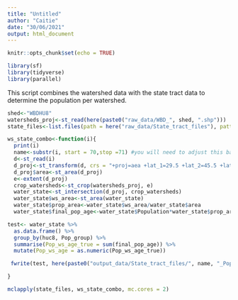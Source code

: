 ```yaml
---
title: "Untitled"
author: "Caitie"
date: "30/06/2021"
output: html_document
---
```


```r
knitr::opts_chunk$set(echo = TRUE)
```

```r
library(sf)
library(tidyverse)
library(parallel)
```


This script combines the watershed data with the state tract data to determine the population per watershed.


```r
shed<-"WBDHU8"
watersheds_proj<-st_read(here(paste0("raw_data/WBD_", shed, ".shp")))
state_files<-list.files(path = here("raw_data/State_tract_files"), pattern = "_Tract_Population.shp", full.names = T)

```


```r

ws_state_combo<-function(i){
  print(i)
  name<-substr(i, start = 70,stop =71) #you will need to adjust this based on the number of letters in the filename i
  d<-st_read(i)
  d_proj<-st_transform(d, crs = "+proj=aea +lat_1=29.5 +lat_2=45.5 +lat_0=37.5 +lon_0=-96 +x_0=0 +y_0=0 +ellps=GRS80 +datum=NAD83 +units=m no_defs")
  d_proj$area<-st_area(d_proj)
  e<-extent(d_proj)
  crop_watersheds<-st_crop(watersheds_proj, e)
  water_state<-st_intersection(d_proj, crop_watersheds)
  water_state$ws_area<-st_area(water_state)
  water_state$prop_area<-water_state$ws_area/water_state$area
  water_state$final_pop_age<-water_state$Population*water_state$prop_area

test<- water_state %>% 
  as.data.frame() %>% 
  group_by(huc8, Pop_group) %>% 
  summarise(Pop_ws_age_true = sum(final_pop_age)) %>% 
  mutate(Pop_ws_age = as.numeric(Pop_ws_age_true))

 fwrite(test, here(paste0("output_data/State_tract_files/", name, "_Pop_group_watershed_",shed,".csv")))

}

mclapply(state_files, ws_state_combo, mc.cores = 2)
```
